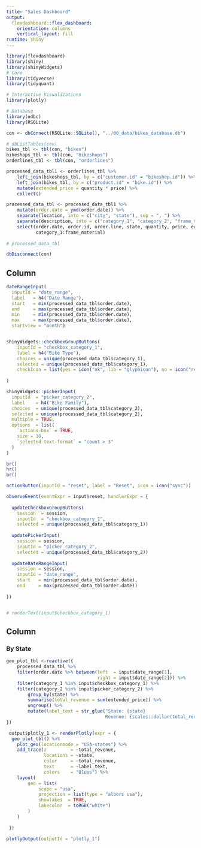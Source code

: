 ```yaml
---
title: "Sales Dashboard"
output: 
  flexdashboard::flex_dashboard:
    orientation: columns
    vertical_layout: fill
runtime: shiny
---
```


```r
library(flexdashboard)
library(shiny)
library(shinyWidgets)
# Core
library(tidyverse)
library(tidyquant)

# Interactive Visualizations
library(plotly)

# Database
library(odbc)
library(RSQLite)
```

```r

con <- dbConnect(RSQLite::SQLite(), "../00_data/bikes_database.db")

# dbListTables(con)
bikes_tbl <- tbl(con, "bikes")
bikeshops_tbl <- tbl(con, "bikeshops")
orderlines_tbl <- tbl(con, "orderlines")

processed_data_tbl1 <- orderlines_tbl %>%
    left_join(bikeshops_tbl, by = c("customer.id" = "bikeshop.id")) %>%
    left_join(bikes_tbl, by = c("product.id" = "bike.id")) %>%
    mutate(extended_price = quantity * price) %>%
    collect()

processed_data_tbl <- processed_data_tbl1 %>%    
    mutate(order.date = ymd(order.date)) %>%
    separate(location, into = c("city", "state"), sep = ", ") %>%
    separate(description, into = c("category_1", "category_2", "frame_material"), sep = " - ") %>% 
    select(order.date, order.id, order.line, state, quantity, price, extended_price, 
           category_1:frame_material)
    
# processed_data_tbl

dbDisconnect(con)
```

Column {.sidebar}
---------------------------------------------------------------
```r
dateRangeInput(
  inputId = "date_range", 
  label   = h4("Date Range"),
  start   = min(processed_data_tbl$order.date), 
  end     = max(processed_data_tbl$order.date), 
  min     = min(processed_data_tbl$order.date), 
  max     = max(processed_data_tbl$order.date), 
  startview = "month")


shinyWidgets::checkboxGroupButtons(
    inputId = "checkbox_category_1",
    label = h4("Bike Type"),
    choices = unique(processed_data_tbl$category_1),
    selected = unique(processed_data_tbl$category_1),
    checkIcon = list(yes = icon("ok", lib = "glyphicon"), no = icon("remove", lib = "glyphicon"))
    
)

shinyWidgets::pickerInput(
  inputId  = "picker_category_2", 
  label    = h4("Bike Family"), 
  choices  = unique(processed_data_tbl$category_2), 
  selected = unique(processed_data_tbl$category_2), 
  multiple = TRUE,
  options  = list(
    `actions-box` = TRUE,
    size = 10,
    `selected-text-format` = "count > 3"
  )
)

br()
hr()
br()

actionButton(inputId = "reset", label = "Reset", icon = icon("sync"))

observeEvent(eventExpr = input$reset, handlerExpr = {
  
  updateCheckboxGroupButtons(
    session  = session, 
    inputId  = "checkbox_category_1", 
    selected = unique(processed_data_tbl$category_1))
  
  updatePickerInput(
    session = session, 
    inputId = "picker_category_2", 
    selected = unique(processed_data_tbl$category_2))
  
  updateDateRangeInput(
    session = session, 
    inputId = "date_range", 
    start   = min(processed_data_tbl$order.date), 
    end     = max(processed_data_tbl$order.date))
  
})


# renderText(input$checkbox_category_1)

```

Column {data-width=1000}
---------------------------------------------------------------

### By State

```r
geo_plot_tbl <-reactive({
    processed_data_tbl %>%
    filter(order.date %>% between(left  = input$date_range[1], 
                                  right = input$date_range[2])) %>%
    filter(category_1 %in% input$checkbox_category_1) %>%
    filter(category_2 %in% input$picker_category_2) %>%
        group_by(state) %>%
        summarise(total_revenue = sum(extended_price)) %>%
        ungroup() %>%
        mutate(label_text = str_glue("State: {state}
                                     Revenue: {scales::dollar(total_revenue)}"))
})

 ```


```r
 output$plotly_1 <- renderPlotly(expr = {
  geo_plot_tbl() %>%
    plot_geo(locationmode = "USA-states") %>%
    add_trace(z         = ~total_revenue, 
              locations = ~state, 
              color     = ~total_revenue,
              text      = ~label_text,
              colors    = "Blues") %>%
    layout(
        geo = list(
            scope = "usa",
            projection = list(type = "albers usa"),
            showlakes  = TRUE,
            lakecolor  = toRGB("white")
        )
    )
     
 })

plotlyOutput(outputId = "plotly_1")
 
```

